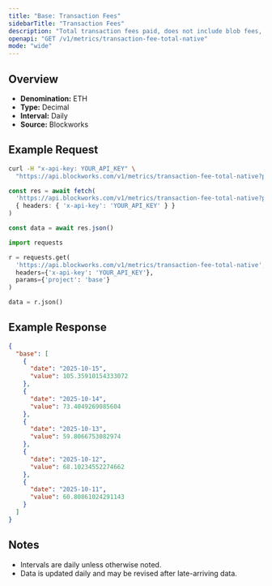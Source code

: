 ```yaml
---
title: "Base: Transaction Fees"
sidebarTitle: "Transaction Fees"
description: "Total transaction fees paid, does not include blob fees, out-of-protocol tips, or additional sources of revenue"
openapi: "GET /v1/metrics/transaction-fee-total-native"
mode: "wide"
---
```


## Overview

- **Denomination:** ETH
- **Type:** Decimal
- **Interval:** Daily
- **Source:** Blockworks

## Example Request

<CodeGroup>

```bash cURL
curl -H "x-api-key: YOUR_API_KEY" \
  "https://api.blockworks.com/v1/metrics/transaction-fee-total-native?project=base"
```

```typescript TypeScript
const res = await fetch(
  'https://api.blockworks.com/v1/metrics/transaction-fee-total-native?project=base',
  { headers: { 'x-api-key': 'YOUR_API_KEY' } }
)

const data = await res.json()
```

```python Python
import requests

r = requests.get(
  'https://api.blockworks.com/v1/metrics/transaction-fee-total-native',
  headers={'x-api-key': 'YOUR_API_KEY'},
  params={'project': 'base'}
)

data = r.json()
```

</CodeGroup>

## Example Response

```json
{
  "base": [
    {
      "date": "2025-10-15",
      "value": 105.35910154333072
    },
    {
      "date": "2025-10-14",
      "value": 73.4049269085604
    },
    {
      "date": "2025-10-13",
      "value": 59.8066753082974
    },
    {
      "date": "2025-10-12",
      "value": 68.10234552274662
    },
    {
      "date": "2025-10-11",
      "value": 60.80861024291143
    }
  ]
}
```

## Notes
- Intervals are daily unless otherwise noted.
- Data is updated daily and may be revised after late-arriving data.